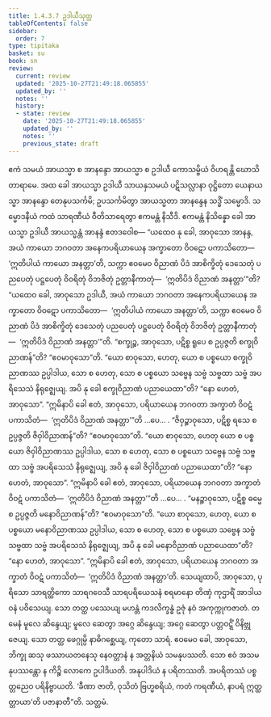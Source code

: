 ```yaml
---
title: 1.4.3.7 ဥဒါယီသုတ္တ
tableOfContents: false
sidebar:
  order: 7
type: tipitaka
basket: su
book: sn
review:
  current: review
  updated: '2025-10-27T21:49:18.065855'
  updated_by: ''
  notes: ''
  history:
  - state: review
    date: '2025-10-27T21:49:18.065855'
    updated_by: ''
    notes: ''
    previous_state: draft
---
```



<ReviewStatus review={frontmatter.review} showDetails={true} />

<HypothesisAnnotation frontmatter={frontmatter} />

<DynamicBreadcrumb />

<Division number="234" book="sn" e="ch" v="18" p="314">

<Paragraph number="969" book="sn">
ဧကံ သမယံ အာယသ္မာ စ အာနန္ဒော အာယသ္မာ စ ဥဒါယီ ကောသမ္ဗိယံ ဝိဟရန္တိ ဃောသိတာရာမေ. အထ ခေါ အာယသ္မာ ဥဒါယီ သာယနှသမယံ ပဋိသလ္လာနာ ဝုဋ္ဌိတော ယေနာယသ္မာ အာနန္ဒော တေနုပသင်္ကမိ; ဥပသင်္ကမိတွာ အာယသ္မတာ အာနန္ဒေန သဒ္ဓိံ သမ္မောဒိ. သမ္မောဒနီယံ ကထံ သာရဏီယံ ဝီတိသာရေတွာ ဧကမန္တံ နိသီဒိ. ဧကမန္တံ နိသိန္နော ခေါ အာယသ္မာ ဥဒါယီ အာယသ္မန္တံ အာနန္ဒံ ဧတဒဝေါစ—
</Paragraph>

<Paragraph number="970" book="sn">
“ယထေဝ နု ခေါ, အာဝုသော အာနန္ဒ, အယံ ကာယော ဘဂဝတာ အနေကပရိယာယေန အက္ခာတော ဝိဝဋော ပကာသိတော—  ‘ဣတိပါယံ ကာယော အနတ္တာ’တိ, သက္ကာ ဧဝမေဝ ဝိညာဏံ ပိဒံ အာစိက္ခိတုံ ဒေသေတုံ ပညပေတုံ ပဋ္ဌပေတုံ ဝိဝရိတုံ ဝိဘဇိတုံ ဥတ္တာနီကာတုံ—  ‘ဣတိပိဒံ ဝိညာဏံ အနတ္တာ’”တိ?
</Paragraph>

<Paragraph number="971" book="sn">
“ယထေဝ ခေါ, အာဝုသော ဥဒါယီ, အယံ ကာယော ဘဂဝတာ အနေကပရိယာယေန အက္ခာတော ဝိဝဋော ပကာသိတော—  ‘ဣတိပါယံ ကာယော အနတ္တာ’တိ, သက္ကာ ဧဝမေဝ ဝိညာဏံ ပိဒံ အာစိက္ခိတုံ ဒေသေတုံ ပညပေတုံ ပဋ္ဌပေတုံ ဝိဝရိတုံ ဝိဘဇိတုံ ဥတ္တာနီကာတုံ—  ‘ဣတိပိဒံ ဝိညာဏံ အနတ္တာ’”တိ.
</Paragraph>

<Paragraph number="972" book="sn">
“စက္ခုဉ္စ, အာဝုသော, ပဋိစ္စ ရူပေ စ ဥပ္ပဇ္ဇတိ စက္ခုဝိညာဏန်”တိ? “ဧဝမာဝုသော”တိ. “ယော စာဝုသော, ဟေတု, ယော စ ပစ္စယော စက္ခုဝိညာဏဿ ဥပ္ပါဒါယ, သော စ ဟေတု, သော စ ပစ္စယော သဗ္ဗေန သဗ္ဗံ သဗ္ဗထာ သဗ္ဗံ အပရိသေသံ နိရုဇ္ဈေယျ. အပိ နု ခေါ စက္ခုဝိညာဏံ ပညာယေထာ”တိ? “နော ဟေတံ, အာဝုသော”. “ဣမိနာပိ ခေါ ဧတံ, အာဝုသော, ပရိယာယေန ဘဂဝတာ အက္ခာတံ ဝိဝဋံ ပကာသိတံ—  ‘ဣတိပိဒံ ဝိညာဏံ အနတ္တာ’”တိ …ပေ… .
</Paragraph>

<Paragraph number="973" book="sn">
“ဇိဝှဉ္စာဝုသော, ပဋိစ္စ ရသေ စ ဥပ္ပဇ္ဇတိ ဇိဝှါဝိညာဏန်”တိ? “ဧဝမာဝုသော”တိ. “ယော စာဝုသော, ဟေတု ယော စ ပစ္စယော ဇိဝှါဝိညာဏဿ ဥပ္ပါဒါယ, သော စ ဟေတု, သော စ ပစ္စယော သဗ္ဗေန သဗ္ဗံ သဗ္ဗထာ သဗ္ဗံ အပရိသေသံ နိရုဇ္ဈေယျ, အပိ နု ခေါ ဇိဝှါဝိညာဏံ ပညာယေထာ”တိ? “နော ဟေတံ, အာဝုသော”. “ဣမိနာပိ ခေါ ဧတံ, အာဝုသော, ပရိယာယေန ဘဂဝတာ အက္ခာတံ ဝိဝဋံ ပကာသိတံ—  ‘ဣတိပိဒံ ဝိညာဏံ အနတ္တာ’”တိ …ပေ… .
</Paragraph>

<Paragraph number="974" book="sn">
“မနဉ္စာဝုသော, ပဋိစ္စ ဓမ္မေ စ ဥပ္ပဇ္ဇတိ မနောဝိညာဏန်”တိ? “ဧဝမာဝုသော”တိ. “ယော စာဝုသော, ဟေတု, ယော စ ပစ္စယော မနောဝိညာဏဿ ဥပ္ပါဒါယ, သော စ ဟေတု, သော စ ပစ္စယော သဗ္ဗေန သဗ္ဗံ သဗ္ဗထာ သဗ္ဗံ အပရိသေသံ နိရုဇ္ဈေယျ, အပိ နု ခေါ မနောဝိညာဏံ ပညာယေထာ”တိ? “နော ဟေတံ, အာဝုသော”. “ဣမိနာပိ ခေါ ဧတံ, အာဝုသော, ပရိယာယေန ဘဂဝတာ အက္ခာတံ ဝိဝဋံ ပကာသိတံ—  ‘ဣတိပိဒံ ဝိညာဏံ အနတ္တာ’တိ.
</Paragraph>

<Paragraph number="975" book="sn">
သေယျထာပိ, အာဝုသော, ပုရိသော သာရတ္ထိကော သာရဂဝေသီ သာရပရိယေသနံ စရမာနော တိဏှံ ကုဌာရိံ အာဒါယ ဝနံ ပဝိသေယျ. သော တတ္ထ ပဿေယျ မဟန္တံ ကဒလိက္ခန္ဓံ ဥဇုံ နဝံ အကုက္ကုကဇာတံ. တမေနံ မူလေ ဆိန္ဒေယျ; မူလေ ဆေတွာ အဂ္ဂေ ဆိန္ဒေယျ; အဂ္ဂေ ဆေတွာ ပတ္တဝဋ္ဋိံ ဝိနိဗ္ဘုဇေယျ. သော တတ္ထ ဖေဂ္ဂုမ္ပိ နာဓိဂစ္ဆေယျ, ကုတော သာရံ. ဧဝမေဝ ခေါ, အာဝုသော, ဘိက္ခု ဆသု ဖဿာယတနေသု နေဝတ္တာနံ န အတ္တနိယံ သမနုပဿတိ. သော ဧဝံ အသမနုပဿန္တော န ကိဉ္စိ လောကေ ဥပါဒိယတိ. အနုပါဒိယံ န ပရိတဿတိ. အပရိတဿံ ပစ္စတ္တညေဝ ပရိနိဗ္ဗာယတိ. ‘ခီဏာ ဇာတိ, ဝုသိတံ ဗြဟ္မစရိယံ, ကတံ ကရဏီယံ, နာပရံ ဣတ္ထတ္တာယာ’တိ ပဇာနာတီ”တိ.

</Paragraph>
</Division>

<Paragraph number="976" type="center" book="sn">
သတ္တမံ.
</Paragraph>